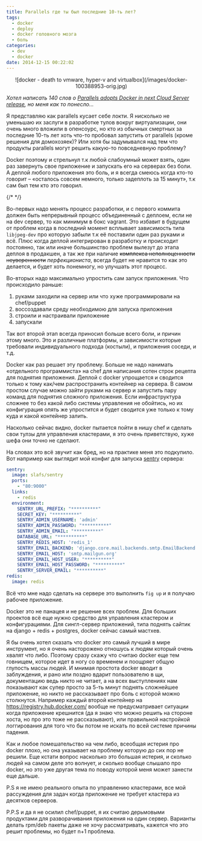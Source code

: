 ```yaml
---
title: Parallels где ты был последние 10-ть лет?
tags:
  - docker
  - deploy
  - docker головного мозга
  - боль
categories:
  - dev
  - docker
date: 2014-12-15 00:22:02
---
```


<center>![docker - death to vmware, hyper-v and virtualbox](/images/docker-100388953-orig.jpg)</center>

*Хотел написать 140 слов о [Parallels adopts Docker in next Cloud Server release](https://www.yahoo.com/tech/s/parallels-adopts-docker-next-cloud-220003984.html), но меня как то понесло...*

Я представляю как parallels кусает себе локти. Я нисколько не уменьшаю их заслуги в разработке тулов вокруг виртуализации, они очень много вложили в опенсоурс, но кто из обычных смертных за последние 10-ть лет хоть что-то пробовал запустить от parallels (кроме решения для домохозяек)? Или хотя бы задумывался над тем что продукты parallels могут решить какую-то повседневную проблему?

Docker поэтому и стрельнул т.к любой слабоумный может взять, один раз завернуть свое приложение и запускать его на серверах без боли. А деплой любого приложения это боль, и я всегда смеюсь когда кто-то говорит – «осталось совсем немного, только задеплоть за 15 минут», т.к сам был тем кто это говорил.

{/* <!-- more --> */}

Во-первых надо менять процесс разработки, и с первого коммита должен быть непрерывный процесс объединенный с деплоем, если не на dev сервер, то как минимум в бокс vagrant. Это избавит в будущем от проблем когда в последний момент всплывает зависимость типа `libjpeg-dev` про которую забыли т.к её поставили один раз руками и всё. Плюс когда деплой интегрирован в разработку и происходит постоянно, так или иначе большинство проблем вылезут до этапа деплоя в продакшен, а так же при наличие ~~комплекса неполноценности~~ ~~неуверенности~~ *перфекциониста*, всегда будет не нравится то как это делается, и будет хоть понемногу, но улучшать этот процесс.

Во-вторых надо максимально упростить сам запуск приложения. Что происходило раньше:

1. руками заходили на сервер или что хуже программировали на chef/puppet
2. воссоздавали среду необходимою для запуска приложения
3. строили и настраивали приложение
4. запускали

Так вот второй этап всегда приносил больше всего боли, и причин этому много. Это и различные платформы, и зависимости которые требовали индивидуального подхода (костыли), и приложения соседи, и т.д.

Docker как раз решает эту проблему. Больше не надо нанимать «отдельного программиста» на chef для написания сотен строк рецепта для поднятия приложения. Деплой с docker упрощается и сводится только к тому как/чем распространить контейнер на сервера. В самом простом случае можно зайти руками на сервер и запустить пару команд для поднятия сложного приложения. Если инфраструктура сложнее то без какой либо системы управления не обойтись, но их конфигурация опять же упростится и будет сводится уже только к тому куда и какой контейнер залить.

Насколько сейчас видно, docker пытается пойти в нишу chef и сделать свои тулзы для управления кластерами, я это очень приветствую, хуже шефа они точно не сделают.

На словах это всё звучит как бред, но на практике меня это подкупило. Вот например как выглядит мой конфиг для запуска [sentry](https://github.com/getsentry/sentry) сервера:

```yaml fig.yml
sentry:
  image: slafs/sentry
  ports:
    - "80:9000"
  links:
    - redis
  environment:
    SENTRY_URL_PREFIX: "**********"
    SECRET_KEY: "**********"
    SENTRY_ADMIN_USERNAME: 'admin'
    SENTRY_ADMIN_PASSWORD: "**********"
    SENTRY_ADMIN_EMAIL: "**********"
    DATABASE_URL: "**********"
    SENTRY_REDIS_HOST: 'redis_1'
    SENTRY_EMAIL_BACKEND: 'django.core.mail.backends.smtp.EmailBackend'
    SENTRY_EMAIL_HOST: 'smtp.mailgun.org'
    SENTRY_EMAIL_HOST_USER: "**********"
    SENTRY_EMAIL_HOST_PASSWORD: "**********"
    SENTRY_SERVER_EMAIL: "**********"
redis:
  image: redis
```

Всё что мне надо сделать на сервере это выполнить `fig up` и я получаю рабочее приложение.

Docker это не панацея и не решение всех проблем. Для больших проектов всё еще нужно средство для управления кластером и конфигурациями. Для сингл-сервер приложений, типа поднять сайтик на django + redis + postgres, docker сейчас самый мастхев.

Я бы очень хотел сказать что docker это самый лучший в мире инструмент, но я очень насторожено отношусь к людям который очень хвалят что либо. Поэтому сразу скажу что считаю docker еще тем говнищем, которое идет в ногу со временем и поощряет общую глупость массы людей. И мнимая простота docker вводит в заблуждения, и рано или поздно вдарит пользователю в щи, документацию ведь никто не читает, а на всех выступлениях нам показывают как супер просто за 5-ть минут поднять сложнейшее приложение, но никто не рассказывает про боль с которой можно столкнутся. Например каждый второй контейнер на https://registry.hub.docker.com/ вообще не предусматривает ситуации когда приложение крешнится (да я знаю что можно решить на стороне хоста, но про это тоже не рассказывают), или правильной настройкой логгирования для того что бы потом не искать по всей системе причины падения.

Как и любое помешательство на чем либо, всеобщая истерия про docker плохо, но она указывает на проблему которую до сих пор не решили. Еще кстати вопрос насколько это большая истерия, и сколько людей на самом деле это волнует, и сколько вообще слышало про docker, но это уже другая тема по поводу которой меня может занести еще дальше.

P.S я не имею реального опыта по управлению кластерами, все мой рассуждения для задач когда приложение не требует кластера из десятков серверов.

P.P.S и да я не осилил chef/puppet, я их считаю дерьмовыми продуктами для разворачивания приложения на один сервер. Варианты делать rpm/deb пакеты даже не хочу рассматривать, кажется что это решит проблемы, но будет n+1 проблема.
